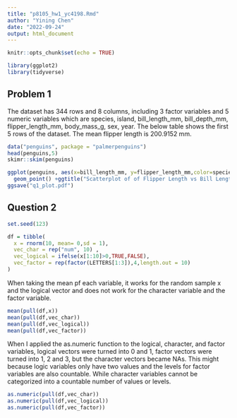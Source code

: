 ```yaml
---
title: "p8105_hw1_yc4198.Rmd"
author: "Yining Chen"
date: "2022-09-24"
output: html_document
---
```


```r
knitr::opts_chunk$set(echo = TRUE)
```

```r
library(ggplot2)
library(tidyverse)
```

## Problem 1

The dataset has 344 rows and 8 columns, including 3 factor variables and 5 numeric variables which are species, island, bill_length_mm, bill_depth_mm, flipper_length_mm, body_mass_g, sex, year. The below table shows the first 5 rows of the dataset. The mean flipper length is 200.9152 mm.
```r
data("penguins", package = "palmerpenguins")
head(penguins,5)
skimr::skim(penguins)
```
```r
ggplot(penguins, aes(x=bill_length_mm, y=flipper_length_mm,color=species)) +
  geom_point() +ggtitle("Scatterplot of of Flipper Length vs Bill Length")+labs(y = "Flipper length (mm)", x = "Bill length (mm)")
ggsave("q1_plot.pdf")
```

## Question 2

```r
set.seed(123)

df = tibble(
  x = rnorm(10, mean= 0,sd = 1),
  vec_char = rep("num", 10) ,
  vec_logical = ifelse(x[1:10]>0,TRUE,FALSE),
  vec_factor = rep(factor(LETTERS[1:3]),4,length.out = 10)
)
```

When taking the mean pf each variable, it works for the random sample x and the logical vector and does not work for the character variable and the factor variable.

```r
mean(pull(df,x))
mean(pull(df,vec_char))
mean(pull(df,vec_logical))
mean(pull(df,vec_factor))
```

When I applied the as.numeric function to the logical, character, and factor variables, logical vectors were turned into 0 and 1, factor vectors were turned into 1, 2 and 3, but the character vectors became NAs. This might because logic variables only have two values and the levels for factor variables are also countable. While character variables cannot be categorized into a countable number of values or levels.

```r
as.numeric(pull(df,vec_char))
as.numeric(pull(df,vec_logical))
as.numeric(pull(df,vec_factor))
```

